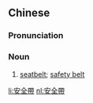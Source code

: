 ==Chinese==
{{zh-forms|s=安全带|type=21}}

===Pronunciation===
{{zh-pron
|m=ānquándài
|c=on1 cyun4 daai3-2
|mn=an-choân-tòa
|cat=n
}}

===Noun===
{{zh-noun}}

# [[seatbelt]]; [[safety belt]]

[[li:安全帶]]
[[nl:安全帶]]